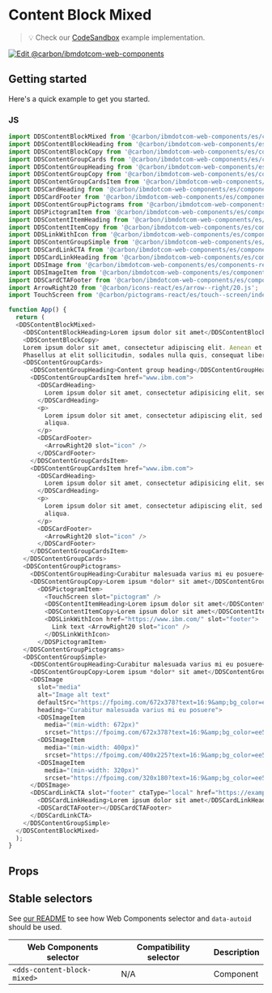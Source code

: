 
# Content Block Mixed

> 💡 Check our
> [CodeSandbox](https://githubbox.com/carbon-design-system/carbon-for-ibm-dotcom/tree/main/packages/web-components/examples/codesandbox/components-react/content-block-mixed)
> example implementation.

[![Edit @carbon/ibmdotcom-web-components](https://codesandbox.io/static/img/play-codesandbox.svg)](https://githubbox.com/carbon-design-system/carbon-for-ibm-dotcom/tree/main/packages/web-components/examples/codesandbox/components-react/content-block-mixed)

## Getting started

Here's a quick example to get you started.

### JS

```javascript
import DDSContentBlockMixed from '@carbon/ibmdotcom-web-components/es/components-react/content-block-mixed/content-block-mixed.js';
import DDSContentBlockHeading from '@carbon/ibmdotcom-web-components/es/components-react/content-block/content-block-heading.js';
import DDSContentBlockCopy from '@carbon/ibmdotcom-web-components/es/components-react/content-block/content-block-copy.js';
import DDSContentGroupCards from '@carbon/ibmdotcom-web-components/es/components-react/content-group-cards/content-group-cards';
import DDSContentGroupHeading from '@carbon/ibmdotcom-web-components/es/components-react/content-group/content-group-heading';
import DDSContentGroupCopy from '@carbon/ibmdotcom-web-components/es/components-react/content-group/content-group-copy';
import DDSContentGroupCardsItem from '@carbon/ibmdotcom-web-components/es/components-react/content-group-cards/content-group-cards-item';
import DDSCardHeading from '@carbon/ibmdotcom-web-components/es/components-react/card/card-heading';
import DDSCardFooter from '@carbon/ibmdotcom-web-components/es/components-react/card/card-footer';
import DDSContentGroupPictograms from '@carbon/ibmdotcom-web-components/es/components-react/content-group-pictograms/content-group-pictograms';
import DDSPictogramItem from '@carbon/ibmdotcom-web-components/es/components-react/pictogram-item/pictogram-item';
import DDSContentItemHeading from '@carbon/ibmdotcom-web-components/es/components-react/content-item/content-item-heading';
import DDSContentItemCopy from '@carbon/ibmdotcom-web-components/es/components-react/content-item/content-item-copy';
import DDSLinkWithIcon from '@carbon/ibmdotcom-web-components/es/components-react/link-with-icon/link-with-icon';
import DDSContentGroupSimple from '@carbon/ibmdotcom-web-components/es/components-react/content-group-simple/content-group-simple';
import DDSCardLinkCTA from '@carbon/ibmdotcom-web-components/es/components-react/cta/card-link-cta';
import DDSCardLinkHeading from '@carbon/ibmdotcom-web-components/es/components-react/card-link/card-link-heading';
import DDSImage from '@carbon/ibmdotcom-web-components/es/components-react/image/image';
import DDSImageItem from '@carbon/ibmdotcom-web-components/es/components-react/image/image-item';
import DDSCardCTAFooter from '@carbon/ibmdotcom-web-components/es/components-react/cta/card-cta-footer';
import ArrowRight20 from '@carbon/icons-react/es/arrow--right/20.js';
import TouchScreen from '@carbon/pictograms-react/es/touch--screen/index.js';

function App() {
  return (
  <DDSContentBlockMixed>
    <DDSContentBlockHeading>Lorem ipsum dolor sit amet</DDSContentBlockHeading>
    <DDSContentBlockCopy>
    Lorem ipsum dolor sit amet, consectetur adipiscing elit. Aenean et ultricies est. Mauris iaculis eget dolor nec hendrerit.
    Phasellus at elit sollicitudin, sodales nulla quis, consequat libero.</DDSContentBlockCopy>
    <DDSContentGroupCards>
      <DDSContentGroupHeading>Content group heading</DDSContentGroupHeading>
      <DDSContentGroupCardsItem href="www.ibm.com">
        <DDSCardHeading>
          Lorem ipsum dolor sit amet, consectetur adipisicing elit, sed do eiusmod tempor incididunt
        </DDSCardHeading>
        <p>
          Lorem ipsum dolor sit amet, consectetur adipiscing elit, sed do eiusmod tempor incididunt ut labore et dolore magna
          aliqua.
        </p>
        <DDSCardFooter>
          <ArrowRight20 slot="icon" />
        </DDSCardFooter>
      </DDSContentGroupCardsItem>
      <DDSContentGroupCardsItem href="www.ibm.com">
        <DDSCardHeading>
          Lorem ipsum dolor sit amet, consectetur adipisicing elit, sed do eiusmod tempor incididunt
        </DDSCardHeading>
        <p>
          Lorem ipsum dolor sit amet, consectetur adipiscing elit, sed do eiusmod tempor incididunt ut labore et dolore magna
          aliqua.
        </p>
        <DDSCardFooter>
          <ArrowRight20 slot="icon" />
        </DDSCardFooter>
      </DDSContentGroupCardsItem>
    </DDSContentGroupCards>
    <DDSContentGroupPictograms>
      <DDSContentGroupHeading>Curabitur malesuada varius mi eu posuere</DDSContentGroupHeading>
      <DDSContentGroupCopy>Lorem ipsum *dolor* sit amet</DDSContentGroupCopy>
        <DDSPictogramItem>
          <TouchScreen slot="pictogram" />
          <DDSContentItemHeading>Lorem ipsum dolor sit amet</DDSContentItemHeading>
          <DDSContentItemCopy>Lorem ipsum dolor sit amet</DDSContentItemCopy>
          <DDSLinkWithIcon href="https://www.ibm.com/" slot="footer">
            Link text <ArrowRight20 slot="icon" />
          </DDSLinkWithIcon>
        </DDSPictogramItem>
    </DDSContentGroupPictograms>
    <DDSContentGroupSimple>
      <DDSContentGroupHeading>Curabitur malesuada varius mi eu posuere</DDSContentGroupHeading>
      <DDSContentGroupCopy>Lorem ipsum *dolor* sit amet</DDSContentGroupCopy>
      <DDSImage
        slot="media"
        alt="Image alt text"
        defaultSrc="https://fpoimg.com/672x378?text=16:9&amp;bg_color=ee5396&amp;text_color=161616"
        heading="Curabitur malesuada varius mi eu posuere">
        <DDSImageItem
          media="(min-width: 672px)"
          srcset="https://fpoimg.com/672x378?text=16:9&amp;bg_color=ee5396&amp;text_color=161616"/>
        <DDSImageItem
          media="(min-width: 400px)"
          srcset="https://fpoimg.com/400x225?text=16:9&amp;bg_color=ee5396&amp;text_color=161616"/>
        <DDSImageItem
          media="(min-width: 320px)"
          srcset="https://fpoimg.com/320x180?text=16:9&amp;bg_color=ee5396&amp;text_color=161616"/>
      </DDSImage>
      <DDSCardLinkCTA slot="footer" ctaType="local" href="https://example.com">
        <DDSCardLinkHeading>Lorem ipsum dolor sit amet</DDSCardLinkHeading>
        <DDSCardCTAFooter></DDSCardCTAFooter>
      </DDSCardLinkCTA>
    </DDSContentGroupSimple>
  </DDSContentBlockMixed>
  );
}
```

## Props

<Props of={PropTypesRef} />

## Stable selectors

See [our README](https://github.com/carbon-design-system/carbon-for-ibm-dotcom/tree/main/packages/web-components#stable-selectors-for-analytics-and-integratione2e-testing-in-web-components) to see how Web Components selector and `data-autoid` should be used.

| Web Components selector | Compatibility selector | Description |
| ----------------------- | ---------------------- | ----------- |
| `<dds-content-block-mixed>`        | N/A                    | Component   |

<Description markdown={contributing} />
